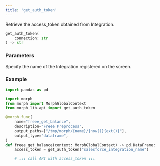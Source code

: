 ```yaml
---
title: 'get_auth_token'
---
```


Retrieve the access_token obtained from Integration.

```python morph_lib.api
get_auth_token(
	connection: str
) -> str
```

### Parameters

<ParamField body="connection" type="str" required>
Specify the name of the Integration registered on the screen.
</ParamField>

### Example

```python
import pandas as pd

import morph
from morph import MorphGlobalContext
from morph_lib.api import get_auth_token

@morph.func(
    name="freee_get_balance",
    description="Freee Preprocess",
    output_paths=["/tmp/morph/{name}/{now()}{ext()}"],
    output_type="dataframe",
)
def freee_get_balance(context: MorphGlobalContext) -> pd.DataFrame:
    access_token = get_auth_token("salesforce_integration_name")

    # ↓↓↓ call API with access_token ↓↓↓
```